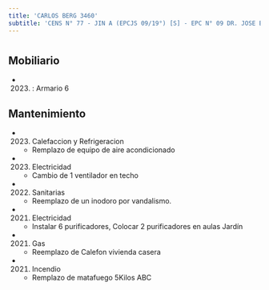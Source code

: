 ```yaml
---
title: 'CARLOS BERG 3460'
subtitle: 'CENS N° 77 - JIN A (EPCJS 09/19°) [S] - EPC N° 09 DR. JOSE BENJAMIN ZUBIAUR'
---
```


#


## Mobiliario

*  (2023) : Armario 6 





## Mantenimiento

*  (2023) Calefaccion y Refrigeracion 
    + Remplazo de equipo de aire acondicionado

*  (2023) Electricidad 
    + Cambio de 1 ventilador en techo

*  (2022) Sanitarias 
    + Reemplazo de un inodoro por vandalismo.

*  (2021) Electricidad 
    + Instalar 6 purificadores, Colocar 2 purificadores en aulas Jardín

*  (2021) Gas 
    + Reemplazo de Calefon vivienda casera

*  (2021) Incendio 
    + Remplazo de matafuego 5Kilos ABC



